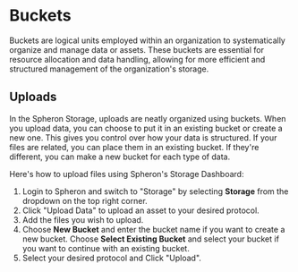 # Buckets

Buckets are logical units employed within an organization to systematically organize and manage data or assets.
These buckets are essential for resource allocation and data handling, allowing for more efficient and structured
management of the organization's storage.

## Uploads

In the Spheron Storage, uploads are neatly organized using buckets. When you upload data, you can choose to
put it in an existing bucket or create a new one. This gives you control over how your data is structured. If your
files are related, you can place them in an existing bucket. If they're different, you can make a new bucket for each
type of data.

Here's how to upload files using Spheron's Storage Dashboard:

1. Login to Spheron and switch to "Storage" by selecting **Storage** from the dropdown on the top right corner.
2. Click "Upload Data" to upload an asset to your desired protocol.
3. Add the files you wish to upload.
4. Choose **New Bucket** and enter the bucket name if you want to create a new bucket. Choose **Select Existing Bucket** and select your bucket if you want to continue with an existing bucket.
5. Select your desired protocol and Click "Upload".
